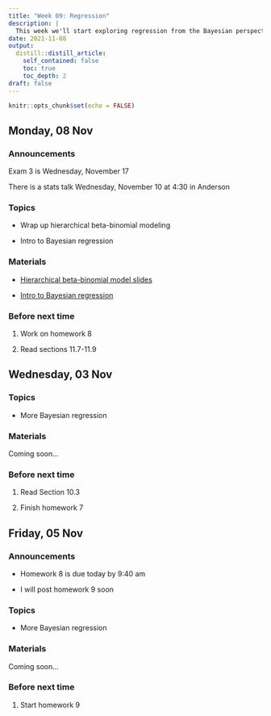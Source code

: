 ```yaml
---
title: "Week 09: Regression"
description: |
  This week we'll start exploring regression from the Bayesian perspective.
date: 2021-11-08
output:
  distill::distill_article:
    self_contained: false
    toc: true
    toc_depth: 2
draft: false
---
```



```r
knitr::opts_chunk$set(echo = FALSE)
```

## Monday, 08 Nov

### Announcements

Exam 3 is Wednesday, November 17

There is a stats talk Wednesday, November 10 at 4:30 in Anderson


### Topics

- Wrap up hierarchical beta-binomial modeling

- Intro to Bayesian regression

### Materials

- [Hierarchical beta-binomial model slides](https://aloy.github.io/stat340-notes-fa21/19-hierarchical-beta-binom.pdf)

- [Intro to Bayesian regression](https://aloy.github.io/stat340-notes-fa21/20-slr.pdf)

<!-- - [Collaborative notes](https://docs.google.com/document/d/1tY5mZJaIPMv9sit6U4wTdVbHMIchMwKs0yhr_79tSOY/edit?usp=sharing) -->

### Before next time

1. Work on homework 8

1. Read sections 11.7-11.9


## Wednesday, 03 Nov

### Topics

- More Bayesian regression


### Materials

Coming soon...

<!-- - [Hiearchichal normal slides](https://aloy.github.io/stat340-notes-fa21/18-hierarchical-normal2.pdf) (wrapping up hierarchical normal models) -->


<!-- - [Collaborative notes](https://docs.google.com/document/d/11jpGaO0aePBljqJ0yQwJHyhcRRn0MNHgGwjgoLQwfyY/edit?usp=sharing) -->


### Before next time

1. Read Section 10.3

1. Finish homework 7



## Friday, 05 Nov

### Announcements

- Homework 8 is due today by 9:40 am

- I will post homework 9 soon

### Topics

- More Bayesian regression

### Materials

Coming soon...

<!-- [Hierarchical beta-binomial model slides](https://aloy.github.io/stat340-notes-fa21/19-hierarchical-beta-binom.pdf) -->

<!-- [Collaborative notes](https://docs.google.com/document/d/1IVN2c1UKpvL9IUrg6RDpN2xahv3owD7GieycYruHBL4/edit?usp=sharing) -->



### Before next time

1. Start homework 9

<!-- 1. Read sections 11.1-11.6 -->



